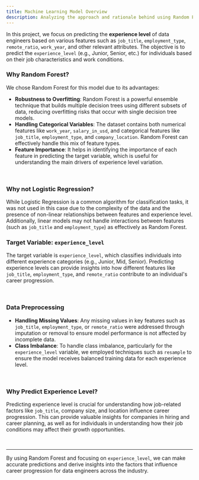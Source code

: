 ```yaml
---
title: Machine Learning Model Overview
description: Analyzing the approach and rationale behind using Random Forest for predicting data engineer experience levels based on job-related features.
---
```


In this project, we focus on predicting the **experience level** of data engineers based on various features such as `job_title`, `employment_type`, `remote_ratio`, `work_year`, and other relevant attributes. The objective is to predict the `experience_level` (e.g., Junior, Senior, etc.) for individuals based on their job characteristics and work conditions.
<br />

### Why Random Forest?

We chose Random Forest for this model due to its advantages:
- **Robustness to Overfitting**: Random Forest is a powerful ensemble technique that builds multiple decision trees using different subsets of data, reducing overfitting risks that occur with single decision tree models.
- **Handling Categorical Variables**: The dataset contains both numerical features like `work_year`, `salary_in_usd`, and categorical features like `job_title`, `employment_type`, and `company_location`. Random Forest can effectively handle this mix of feature types.
- **Feature Importance**: It helps in identifying the importance of each feature in predicting the target variable, which is useful for understanding the main drivers of experience level variation.

<br />

### Why not Logistic Regression?

While Logistic Regression is a common algorithm for classification tasks, it was not used in this case due to the complexity of the data and the presence of non-linear relationships between features and experience level. Additionally, linear models may not handle interactions between features (such as `job_title` and `employment_type`) as effectively as Random Forest.
<br />

### Target Variable: `experience_level`

The target variable is `experience_level`, which classifies individuals into different experience categories (e.g., Junior, Mid, Senior). Predicting experience levels can provide insights into how different features like `job_title`, `employment_type`, and `remote_ratio` contribute to an individual's career progression.

<br />

### Data Preprocessing

- **Handling Missing Values**: Any missing values in key features such as `job_title`, `employment_type`, or `remote_ratio` were addressed through imputation or removal to ensure model performance is not affected by incomplete data.
- **Class Imbalance**: To handle class imbalance, particularly for the `experience_level` variable, we employed techniques such as `resample` to ensure the model receives balanced training data for each experience level.

<br />

### Why Predict Experience Level?

Predicting experience level is crucial for understanding how job-related factors like `job_title`, company size, and location influence career progression. This can provide valuable insights for companies in hiring and career planning, as well as for individuals in understanding how their job conditions may affect their growth opportunities.

<br />

---

By using Random Forest and focusing on `experience_level`, we can make accurate predictions and derive insights into the factors that influence career progression for data engineers across the industry.
